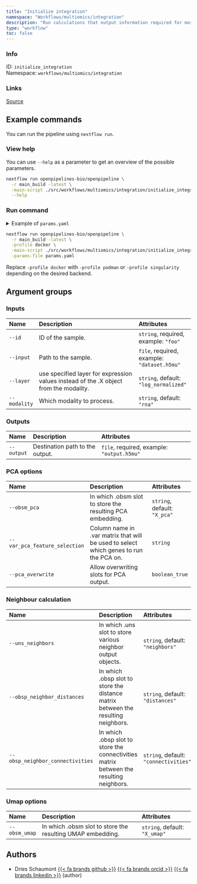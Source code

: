 ```yaml
---
title: "Initialize integration"
namespace: "Workflows/multiomics/integration"
description: "Run calculations that output information required for most integration methods: PCA, nearest neighbour and UMAP."
type: "workflow"
toc: false
---
```


::: {.column-margin}

### Info

ID: `initialize_integration`  
Namespace: `workflows/multiomics/integration`

### Links
[Source](https://github.com/openpipelines-bio/openpipeline/blob/main_build/./src/workflows/multiomics/integration/initialize_integration){.btn-action .btn-sm .btn-info .btn role="button"}

:::



## Example commands

You can run the pipeline using `nextflow run`.

### View help

You can use `--help` as a parameter to get an overview of the possible parameters.

```bash
nextflow run openpipelines-bio/openpipeline \
  -r main_build -latest \
  -main-script ./src/workflows/multiomics/integration/initialize_integration/main.nf \
  --help
```

### Run command

<details>
<summary>Example of `params.yaml`</summary>
```yaml
# Inputs
id: # please fill in - example: "foo"
input: # please fill in - example: "dataset.h5mu"
layer: "log_normalized"
modality: "rna"

# Outputs
# output: "$id.$key.output.h5mu"

# PCA options
obsm_pca: "X_pca"
# var_pca_feature_selection: "foo"
pca_overwrite: false

# Neighbour calculation
uns_neighbors: "neighbors"
obsp_neighbor_distances: "distances"
obsp_neighbor_connectivities: "connectivities"

# Umap options
obsm_umap: "X_umap"

# Nextflow input-output arguments
publish_dir: # please fill in - example: "output/"
# param_list: "my_params.yaml"
```
</details>

```bash
nextflow run openpipelines-bio/openpipeline \
  -r main_build -latest \
  -profile docker \
  -main-script ./src/workflows/multiomics/integration/initialize_integration/main.nf \
  -params-file params.yaml
```

:::{.callout-note}
Replace `-profile docker` with `-profile podman` or `-profile singularity` depending on the desired backend.
:::

## Argument groups

### Inputs

|Name         |Description                                                                           |Attributes                                  |
|:------------|:-------------------------------------------------------------------------------------|:-------------------------------------------|
|`--id`       |ID of the sample.                                                                     |`string`, required, example: `"foo"`        |
|`--input`    |Path to the sample.                                                                   |`file`, required, example: `"dataset.h5mu"` |
|`--layer`    |use specified layer for expression values instead of the .X object from the modality. |`string`, default: `"log_normalized"`       |
|`--modality` |Which modality to process.                                                            |`string`, default: `"rna"`                  |


### Outputs

|Name       |Description                     |Attributes                                 |
|:----------|:-------------------------------|:------------------------------------------|
|`--output` |Destination path to the output. |`file`, required, example: `"output.h5mu"` |


### PCA options

|Name                          |Description                                                                           |Attributes                   |
|:-----------------------------|:-------------------------------------------------------------------------------------|:----------------------------|
|`--obsm_pca`                  |In which .obsm slot to store the resulting PCA embedding.                             |`string`, default: `"X_pca"` |
|`--var_pca_feature_selection` |Column name in .var matrix that will be used to select which genes to run the PCA on. |`string`                     |
|`--pca_overwrite`             |Allow overwriting slots for PCA output.                                               |`boolean_true`               |


### Neighbour calculation

|Name                             |Description                                                                             |Attributes                            |
|:--------------------------------|:---------------------------------------------------------------------------------------|:-------------------------------------|
|`--uns_neighbors`                |In which .uns slot to store various neighbor output objects.                            |`string`, default: `"neighbors"`      |
|`--obsp_neighbor_distances`      |In which .obsp slot to store the distance matrix between the resulting neighbors.       |`string`, default: `"distances"`      |
|`--obsp_neighbor_connectivities` |In which .obsp slot to store the connectivities matrix between the resulting neighbors. |`string`, default: `"connectivities"` |


### Umap options

|Name          |Description                                                |Attributes                    |
|:-------------|:----------------------------------------------------------|:-----------------------------|
|`--obsm_umap` |In which .obsm slot to store the resulting UMAP embedding. |`string`, default: `"X_umap"` |

## Authors


  * Dries Schaumont [{{< fa brands github >}}](https://github.com/DriesSchaumont) [{{< fa brands orcid >}}](https://orcid.org/0000-0002-4389-0440) [{{< fa brands linkedin >}}](https://linkedin.com/in/dries-schaumont) (author)
